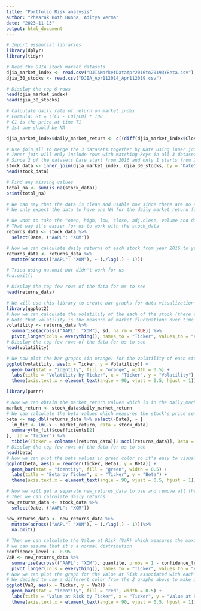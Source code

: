 ---
title: "Portfolio Risk analysis"
author: "Phearak Both Bunna, Aditya Verma"
date: "2023-11-13"
output: html_document
---

```{r}
# Import essential libraries
library(dplyr)
library(tidyr)

# Read the DJIA stock market datasets
djia_market_index <- read.csv("DJIAMarketDataApr2016to20193YBeta.csv")
djia_30_stocks <- read.csv("DJIA_Apr112014_Apr112019.csv")

# Display the top 6 rows
head(djia_market_index)
head(djia_30_stocks)

# Calculate daily rate of return on market index
# Formula: Rt = ((C1 - C0)/C0) * 100
# C1 is the price at time T1
# 1st one should be NA

djia_market_index$daily_market_return <- c((diff(djia_market_index$Close)/lag(djia_market_index$Close)) * 100)

# Use join_all to merge the 3 datasets together by Date using inner join 
# Inner join will only include rows with matching keys in all 3 datasets)
# Since 2 of the datasets Date start from 2016 and only 1 starts from 2014, the data from 2014 will be excluded
stock_data <- inner_join(djia_market_index, djia_30_stocks, by = "Date")
head(stock_data)

# Find any missing values
total_na <- sum(is.na(stock_data))
print(total_na)

# We can say that the data is clean and usable now since there are no extra missing values
# We only expect the data to have one NA for the daily_market_return for the first day

```


```{r}

# We want to take the "open, high, low, close, adj.close, volume and daily_market_return" out for now
# That way it's easier for us to work with the stock_data
returns_data <- stock_data %>%
  select(Date, ("AAPL": "XOM"))

# Now we can calculate daily returns of each stock from year 2016 to year 2019
returns_data <- returns_data %>%
  mutate(across(("AAPL": "XOM"), ~ (./lag(.) - 1)))

# Tried using na.omit but didn't work for us 
#na.omit()

# Display the top few rows of the data for us to see 
head(returns_data)
```

```{r}
# We will use this library to create bar graphs for data visualization
library(ggplot2)
# Now we can calculate the volatility of the each of the stock (there are 29 stocks in total)
# Note that volatility is the measure of market fluctuations over time
volatility <- returns_data %>%
  summarise(across(("AAPL": "XOM"), sd, na.rm = TRUE)) %>%
  pivot_longer(cols = everything(), names_to = "Ticker", values_to = "Volatility")
# Display the top few rows of the data for us to see
head(volatility)

# We now plot the bar graphs (in orange) for the volatility of each stock within DJIA (Dow Jones Industrial Average)
ggplot(volatility, aes(x = Ticker, y = Volatility)) +
  geom_bar(stat = "identity", fill = "orange", width = 0.5) +
  labs(title = "Volatility by Ticker", x = "Ticker", y = "Volatility") +
  theme(axis.text.x = element_text(angle = 90, vjust = 0.5, hjust = 1))
```


```{r}
library(purrr)

# Now we can obtain the market_return values which is in the daily_market_return column in stock_data 
market_return <- stock_data$daily_market_return
# We can calculate the beta values which measures the stock's price sensitivity to the whole DJIA stock market movement
beta <- map_dbl(returns_data %>% select(-Date), ~ {
  lm_fit <- lm(.x ~ market_return, data = stock_data)
  summary(lm_fit)$coefficients[2]
}, .id = "Ticker") %>%
  tibble(Ticker = colnames(returns_data)[2:ncol(returns_data)], Beta = .)
# Display the top few rows of the data for us to see 
head(beta)
# Now we can plot the beta values in green color so it's easy to visualize 
ggplot(beta, aes(x = reorder(Ticker, Beta), y = Beta)) +
  geom_bar(stat = "identity", fill = "green", width = 0.5) +
  labs(title = "Beta by Ticker", x = "Ticker", y = "Beta") +
  theme(axis.text.x = element_text(angle = 90, vjust = 0.5, hjust = 1))

```

```{r}

# Now we will get a separate new_returns_data to use and remove all the NA values using na.omit (which didn't work earlier)
# Then we can calculate daily returns
new_returns_data <- stock_data %>%
  select(Date, ("AAPL": "XOM"))

new_returns_data <- new_returns_data %>%
  mutate(across(("AAPL": "XOM"), ~ (./lag(.) - 1)))%>%
  na.omit()

# Then we can calculate the Value at Risk (VaR) which measures the maximum poetential loss on an investment
# we can assume that it's a normal distribution
confidence_level <- 0.95
VaR <- new_returns_data %>%
  summarise(across(("AAPL": "XOM"), quantile, probs = 1 - confidence_level)) %>%
  pivot_longer(cols = everything(), names_to = "Ticker", values_to = "VaR")
# Now we can plot the graph for the Value at Risk associated with each stock in DJIA
# We decided to use a different color from the 2 graphs above to make it easier to distinguish
ggplot(VaR, aes(x = Ticker, y = VaR)) +
  geom_bar(stat = "identity", fill = "red", width = 0.5) +
  labs(title = "Value at Risk by Ticker", x = "Ticker", y = "Value at Risk") +
  theme(axis.text.x = element_text(angle = 90, vjust = 0.5, hjust = 1))
```